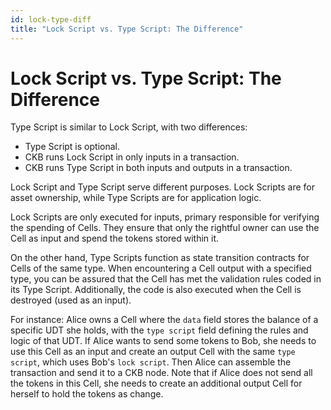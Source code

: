 ```yaml
---
id: lock-type-diff
title: "Lock Script vs. Type Script: The Difference"
---
```



# Lock Script vs. Type Script: The Difference

Type Script is similar to Lock Script, with two differences:

- Type Script is optional.
- CKB runs Lock Script in only inputs in a transaction.
- CKB runs Type Script in both inputs and outputs in a transaction.

Lock Script and Type Script serve different purposes. Lock Scripts are for asset ownership, while Type Scripts are for application logic.

Lock Scripts are only executed for inputs, primary responsible for verifying the spending of Cells. They ensure that only the rightful owner can use the Cell as input and spend the tokens stored within it.

On the other hand, Type Scripts function as state transition contracts for Cells of the same type. When encountering a Cell output with a specified type, you can be assured that the Cell has met the validation rules coded in its Type Script. Additionally, the code is also executed when the Cell is destroyed (used as an input).

For instance: Alice owns a Cell where the `data` field stores the balance of a specific <Tooltip>UDT</Tooltip> she holds, with the `type script` field defining the rules and logic of that UDT. If Alice wants to send some tokens to Bob, she needs to use this Cell as an input and create an output Cell with the same `type script`, which uses Bob's `lock script`. Then Alice can assemble the transaction and send it to a CKB node. Note that if Alice does not send all the tokens in this Cell, she needs to create an additional output Cell for herself to hold the tokens as change.
